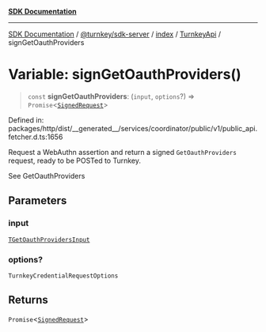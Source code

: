 [**SDK Documentation**](../../../../../../README.mdx)

***

[SDK Documentation](../../../../../../packages.mdx) / [@turnkey/sdk-server](../../../../README.mdx) / [index](../../../README.mdx) / [TurnkeyApi](../README.mdx) / signGetOauthProviders

# Variable: signGetOauthProviders()

> `const` **signGetOauthProviders**: (`input`, `options`?) => `Promise`\<[`SignedRequest`](../../../../../http/index/type-aliases/SignedRequest.mdx)\>

Defined in: packages/http/dist/\_\_generated\_\_/services/coordinator/public/v1/public\_api.fetcher.d.ts:1656

Request a WebAuthn assertion and return a signed `GetOauthProviders` request, ready to be POSTed to Turnkey.

See GetOauthProviders

## Parameters

### input

[`TGetOauthProvidersInput`](../type-aliases/TGetOauthProvidersInput.mdx)

### options?

`TurnkeyCredentialRequestOptions`

## Returns

`Promise`\<[`SignedRequest`](../../../../../http/index/type-aliases/SignedRequest.mdx)\>
